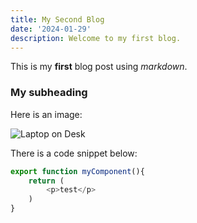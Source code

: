 ```yaml
---
title: My Second Blog
date: '2024-01-29'
description: Welcome to my first blog.
---
```


This is my **first** blog post using *markdown*.

### My subheading
Here is an image:

![Laptop on Desk](/blog/blog-a.png)

There is a code snippet below:
```javascript
export function myComponent(){
    return (
        <p>test</p>
    )
}
```
